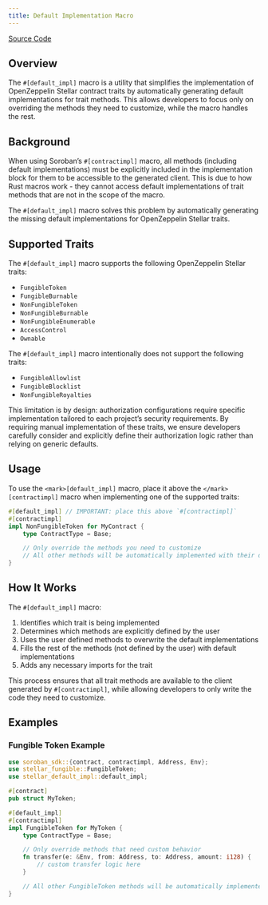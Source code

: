 ```yaml
---
title: Default Implementation Macro
---
```


[Source Code](https://github.com/OpenZeppelin/stellar-contracts/tree/main/packages/contract-utils/default-impl-macro)

## Overview

The `#[default_impl]` macro is a utility that simplifies the implementation of OpenZeppelin Stellar
contract traits by automatically generating default implementations for trait methods. This allows developers
to focus only on overriding the methods they need to customize, while the macro handles the rest.

## Background

When using Soroban’s `#[contractimpl]` macro, all methods (including default implementations) must be explicitly
included in the implementation block for them to be accessible to the generated client. This is due to how
Rust macros work - they cannot access default implementations of trait methods that are not in the scope of the macro.

The `#[default_impl]` macro solves this problem by automatically generating the missing default implementations
for OpenZeppelin Stellar traits.

## Supported Traits

The `#[default_impl]` macro supports the following OpenZeppelin Stellar traits:

* `FungibleToken`
* `FungibleBurnable`
* `NonFungibleToken`
* `NonFungibleBurnable`
* `NonFungibleEnumerable`
* `AccessControl`
* `Ownable`

The `#[default_impl]` macro intentionally does not support the following traits:

* `FungibleAllowlist`
* `FungibleBlocklist`
* `NonFungibleRoyalties`

This limitation is by design: authorization configurations require specific implementation tailored to
each project’s security requirements. By requiring manual implementation of these traits, we ensure
developers carefully consider and explicitly define their authorization logic rather than relying on generic defaults.

## Usage

To use the `<mark>[default_impl]` macro, place it above the `</mark>[contractimpl]` macro when implementing one of the supported traits:

```rust
#[default_impl] // IMPORTANT: place this above `#[contractimpl]`
#[contractimpl]
impl NonFungibleToken for MyContract {
    type ContractType = Base;

    // Only override the methods you need to customize
    // All other methods will be automatically implemented with their default behavior
}
```

## How It Works

The `#[default_impl]` macro:

1. Identifies which trait is being implemented
2. Determines which methods are explicitly defined by the user
3. Uses the user defined methods to overwrite the default implementations
4. Fills the rest of the methods (not defined by the user) with default implementations
5. Adds any necessary imports for the trait

This process ensures that all trait methods are available to the client generated by `#[contractimpl]`, while allowing developers to only write the code they need to customize.

## Examples

### Fungible Token Example

```rust
use soroban_sdk::{contract, contractimpl, Address, Env};
use stellar_fungible::FungibleToken;
use stellar_default_impl::default_impl;

#[contract]
pub struct MyToken;

#[default_impl]
#[contractimpl]
impl FungibleToken for MyToken {
    type ContractType = Base;

    // Only override methods that need custom behavior
    fn transfer(e: &Env, from: Address, to: Address, amount: i128) {
        // custom transfer logic here
    }

    // All other FungibleToken methods will be automatically implemented
}
```
